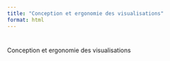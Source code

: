 ```yaml
---
title: "Conception et ergonomie des visualisations"
format: html
---
```


# 
Conception et ergonomie des visualisations

